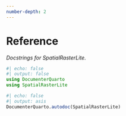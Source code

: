 ```yaml
---
number-depth: 2
---
```


# Reference

_Docstrings for SpatialRasterLite._

```julia
#| echo: false
#| output: false
using DocumenterQuarto
using SpatialRasterLite
```

```julia
#| echo: false
#| output: asis
DocumenterQuarto.autodoc(SpatialRasterLite)
```
